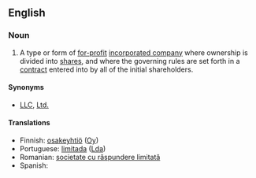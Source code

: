 {{wikipedia}}
==English==
===Noun===
{{en-noun|sg=[[limited]] [[liability]] [[company]]|limited liability companies}}

# {{legal}} A type or form of [[for-profit]] [[incorporated company]] where ownership is divided into [[share]]s, and where the governing rules are set forth in a [[contract]] entered into by all of the initial shareholders.

====Synonyms====
*[[LLC]], [[Ltd.]]

====Translations====

*Finnish: [[osakeyhtiö]] ([[Oy]])
*Portuguese: [[limitada]] ([[Lda]])
*Romanian: [[societate cu răspundere limitată]]
*Spanish: {{t|es|sociedad de responsabilidad limitada|f}}